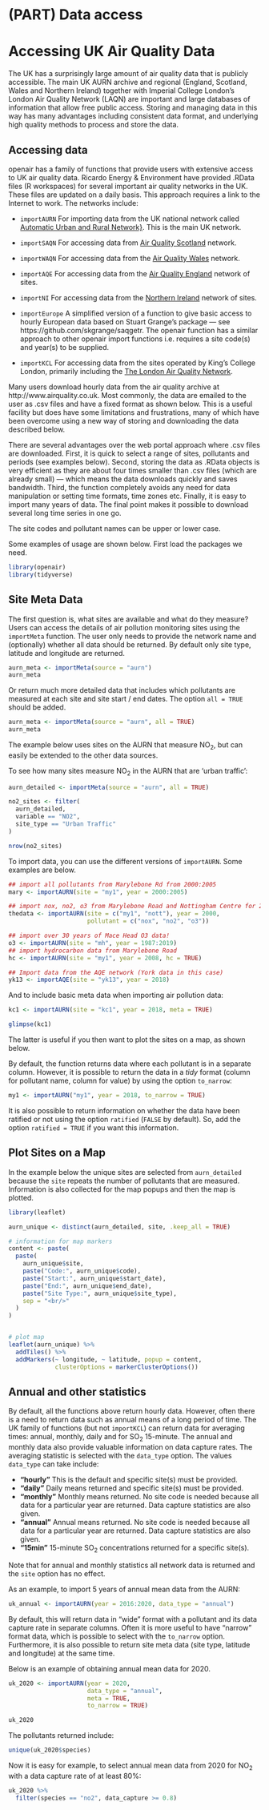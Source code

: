 # (PART) Data access {-}

# Accessing UK Air Quality Data {#importAURN}

The UK has a surprisingly large amount of air quality data that is publicly accessible. The main UK AURN archive and regional (England, Scotland, Wales and Northern Ireland) together with
Imperial College London's London Air Quality Network (LAQN) are 
important and large databases of information that allow free public
access. Storing and managing data in this way has many advantages
including consistent data format, and underlying high quality methods
to process and store the data.

## Accessing data

[openair]{.pkg} has a family of functions that provide users with extensive
access to UK air quality data. Ricardo Energy \& Environment have
provided .RData files (R workspaces) for several important air quality
networks in the UK. These files are updated on a daily basis. This
approach requires a link to the Internet to work. The networks include:

-  `importAURN` For importing data from the UK national
  network called
  [Automatic Urban and Rural Network}](https://uk-air.defra.gov.uk/networks/network-info?view=aurn). This is the main UK network.
  
- `importSAQN` For accessing data from
  [Air Quality Scotland](http://www.scottishairquality.scot/)
  network.  
  
-  `importWAQN` For accessing data from the
  [Air Quality Wales](https://airquality.gov.wales/) network. 
  
-  `importAQE` For accessing data from the
  [Air Quality England](https://www.airqualityengland.co.uk/)
  network of sites. 

-  `importNI` For accessing data from the
  [Northern Ireland](https://www.airqualityni.co.uk)
  network of sites. 

- `importEurope` A simplified version of a function to give
  basic access to hourly European data based on Stuart Grange's
  \cd{saqgetr} package --- see
  https://github.com/skgrange/saqgetr. The [openair]{.pkg} function has
  a similar approach to other [openair]{.pkg} import functions i.e. requires
  a site code(s) and year(s) to be supplied.
  
-  `importKCL` For accessing data from the sites operated by
  King's College London, primarily including the
  [The London Air Quality Network](https://www.londonair.org.uk/LondonAir/Default.aspx). 


Many users download hourly data from the air quality archive at
http://www.airquality.co.uk. Most commonly, the data are emailed
to the user as .csv files and have a fixed format as shown below. This
is a useful facility but does have some limitations and frustrations,
many of which have been overcome using a new way of storing and
downloading the data described below.

There are several advantages over the web portal approach where .csv
files are downloaded. First, it is quick to select a range of sites,
pollutants and periods (see examples below). Second, storing the data
as .RData objects is very efficient as they are about four times
smaller than .csv files (which are already small) --- which means the
data downloads quickly and saves bandwidth. Third, the function
completely avoids any need for data manipulation or setting time
formats, time zones etc. Finally, it is easy to import many years of
data. The final point makes it possible to download several long time
series in one go.

The site codes and pollutant names can be upper or lower case. 

Some examples of usage are shown below. First load the packages we need.

```r
library(openair)
library(tidyverse)
```

## Site Meta Data

The first question is, what sites are available and what do they measure? Users can access the details of air pollution monitoring sites using
the `importMeta` function. The user only needs to provide the
network name and (optionally) whether all data should be returned. By
default only site type, latitude and longitude are returned.

```r
aurn_meta <- importMeta(source = "aurn")
aurn_meta
```

Or return much more detailed data that includes which pollutants are measured at each site and site start / end dates. The option `all = TRUE` should be added.

```r
aurn_meta <- importMeta(source = "aurn", all = TRUE) 
aurn_meta
```

The example below uses sites on the AURN that measure NO~2~, but can easily be extended to the other data sources.

To see how many sites measure NO~2~ in the AURN that are 'urban traffic':
```r
aurn_detailed <- importMeta(source = "aurn", all = TRUE)

no2_sites <- filter(
  aurn_detailed,
  variable == "NO2",
  site_type == "Urban Traffic"
)

nrow(no2_sites)
```

To import data, you can use the different versions of `importAURN`. Some examples are below.

```r
## import all pollutants from Marylebone Rd from 2000:2005
mary <- importAURN(site = "my1", year = 2000:2005)

## import nox, no2, o3 from Marylebone Road and Nottingham Centre for 2000
thedata <- importAURN(site = c("my1", "nott"), year = 2000,
                      pollutant = c("nox", "no2", "o3"))

## import over 30 years of Mace Head O3 data!
o3 <- importAURN(site = "mh", year = 1987:2019)
## import hydrocarbon data from Marylebone Road
hc <- importAURN(site = "my1", year = 2008, hc = TRUE)

## Import data from the AQE network (York data in this case)
yk13 <- importAQE(site = "yk13", year = 2018)
```

And to include basic meta data when importing air pollution data:

```r
kc1 <- importAURN(site = "kc1", year = 2018, meta = TRUE)

glimpse(kc1)
``` 

The latter is useful if you then want to plot the sites on a map, as shown below.

By default, the function returns data where each pollutant is in a
separate column. However, it is possible to return the data in a
*tidy* format (column for pollutant name, column for value) by
using the option `to_narrow`:

```r
my1 <- importAURN("my1", year = 2018, to_narrow = TRUE)
``` 

It is also possible to return information on whether the data have been ratified or not using the option `ratified` (`FALSE` by default). So, add the option `ratified = TRUE` if you want this information.

## Plot Sites on a Map

In the example below the unique sites are selected from
`aurn_detailed` because the `site` repeats the number of pollutants
that are measured. Information is also collected for the map popups
and then the map is plotted.

```r
library(leaflet)

aurn_unique <- distinct(aurn_detailed, site, .keep_all = TRUE)

# information for map markers
content <- paste(
  paste(
    aurn_unique$site,
    paste("Code:", aurn_unique$code),
    paste("Start:", aurn_unique$start_date),
    paste("End:", aurn_unique$end_date),
    paste("Site Type:", aurn_unique$site_type),
    sep = "<br/>"
  )
)


# plot map
leaflet(aurn_unique) %>%
  addTiles() %>%
  addMarkers(~ longitude, ~ latitude, popup = content,
             clusterOptions = markerClusterOptions())
```

## Annual and other statistics

By default, all the functions above return hourly data. However, often there is a need to return data such as annual means of a long period of time. The UK family of functions (but not `importKCL`) can return data for averaging times: annual, monthly, daily and for SO~2~ 15-minute. The annual and monthly data also provide valuable information on data capture rates. The averaging statistic is selected with the `data_type` option. The values `data_type` can take include:

- **"hourly"** This is the default and specific site(s) must be provided.
- **"daily"** Daily means returned and specific site(s) must be provided.
- **"monthly"** Monthly means returned. No site code is needed because all data for a particular year are returned. Data capture statistics are also given.
- **"annual"** Annual means returned. No site code is needed because all data for a particular year are returned. Data capture statistics are also given.
- **"15min"** 15-minute SO~2~ concentrations returned for a specific site(s).

Note that for annual and monthly statistics all network data is returned and the `site` option has no effect.

As an example, to import 5 years of annual mean data from the AURN:

```r
uk_annual <- importAURN(year = 2016:2020, data_type = "annual")
```

By default, this will return data in "wide" format with a pollutant and its data capture rate in separate columns. Often it is more useful to have "narrow" format data, which is possible to select with the `to_narrow` option. Furthermore, it is also possible to return site meta data (site type, latitude and longitude) at the same time. 

Below is an example of obtaining annual mean data for 2020.

```r
uk_2020 <- importAURN(year = 2020, 
                      data_type = "annual",
                      meta = TRUE,
                      to_narrow = TRUE)

uk_2020
```

The pollutants returned include:

```r
unique(uk_2020$species)
```

Now it is easy for example, to select annual mean data from 2020 for NO~2~ with a data capture rate of at least 80%:

```r
uk_2020 %>% 
  filter(species == "no2", data_capture >= 0.8)
```


